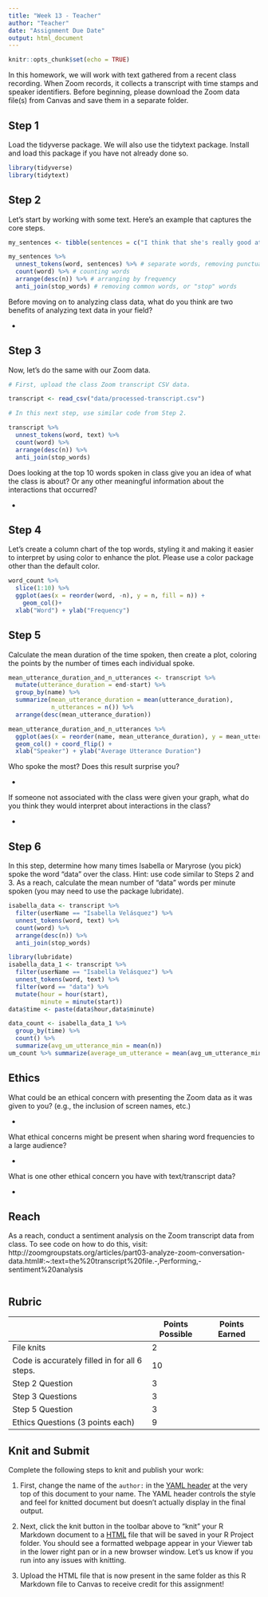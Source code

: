 ```yaml
---
title: "Week 13 - Teacher"
author: "Teacher"
date: "Assignment Due Date"
output: html_document
---
```


```r
knitr::opts_chunk$set(echo = TRUE)
```

In this homework, we will work with text gathered from a recent class recording. When Zoom records, it collects a transcript with time stamps and speaker identifiers. Before beginning, please download the Zoom data file(s) from Canvas and save them in a separate folder.

## Step 1

Load the tidyverse package. We will also use the tidytext package. Install and load this package if you have not already done so.

```r
library(tidyverse)
library(tidytext)
```

## Step 2

Let's start by working with some text. Here's an example that captures the core steps.

```r
my_sentences <- tibble(sentences = c("I think that she's really good at playing soccer, but he's probably a better dancer, especially at his age", "I really like to watch soccer games, especially for OneKnox", "She was a great goalkeeper, perhaps because she played soccer from such a young age"))

my_sentences %>% 
  unnest_tokens(word, sentences) %>% # separate words, removing punctuation
  count(word) %>% # counting words
  arrange(desc(n)) %>% # arranging by frequency
  anti_join(stop_words) # removing common words, or "stop" words
```

Before moving on to analyzing class data, what do you think are two benefits of analyzing text data in your field?

-   

## Step 3

Now, let's do the same with our Zoom data.

```r
# First, upload the class Zoom transcript CSV data.

transcript <- read_csv("data/processed-transcript.csv")

# In this next step, use similar code from Step 2.

transcript %>% 
  unnest_tokens(word, text) %>% 
  count(word) %>% 
  arrange(desc(n)) %>% 
  anti_join(stop_words)
```

Does looking at the top 10 words spoken in class give you an idea of what the class is about? Or any other meaningful information about the interactions that occurred?

-   

## Step 4

Let's create a column chart of the top words, styling it and making it easier to interpret by using color to enhance the plot. Please use a color package other than the default color.

```r
word_count %>% 
  slice(1:10) %>%  
  ggplot(aes(x = reorder(word, -n), y = n, fill = n)) +
    geom_col()+
  xlab("Word") + ylab("Frequency")
```

## Step 5

Calculate the mean duration of the time spoken, then create a plot, coloring the points by the number of times each individual spoke.

```r
mean_utterance_duration_and_n_utterances <- transcript %>% 
  mutate(utterance_duration = end-start) %>% 
  group_by(name) %>% 
  summarize(mean_utterance_duration = mean(utterance_duration),
            n_utterances = n()) %>% 
  arrange(desc(mean_utterance_duration))
```

```r
mean_utterance_duration_and_n_utterances %>% 
  ggplot(aes(x = reorder(name, mean_utterance_duration), y = mean_utterance_duration, fill = n_utterances)) +
  geom_col() + coord_flip() +
  xlab("Speaker") + ylab("Average Utterance Duration")
```

Who spoke the most? Does this result surprise you?

-   

If someone not associated with the class were given your graph, what do you think they would interpret about interactions in the class?

-   

## Step 6

In this step, determine how many times Isabella or Maryrose (you pick) spoke the word "data" over the class. Hint: use code similar to Steps 2 and 3. As a reach, calculate the mean number of "data" words per minute spoken (you may need to use the package lubridate). 

```r
isabella_data <- transcript %>% 
  filter(userName == "Isabella Velásquez") %>% 
  unnest_tokens(word, text) %>% 
  count(word) %>% 
  arrange(desc(n)) %>% 
  anti_join(stop_words)

library(lubridate)
isabella_data_1 <- transcript %>% 
  filter(userName == "Isabella Velásquez") %>% 
  unnest_tokens(word, text) %>% 
  filter(word == "data") %>% 
  mutate(hour = hour(start),
         minute = minute(start)) 
data$time <- paste(data$hour,data$minute)

data_count <- isabella_data_1 %>% 
  group_by(time) %>% 
  count() %>% 
  summarize(avg_um_utterance_min = mean(n))
um_count %>% summarize(average_um_utterance = mean(avg_um_utterance_min))
```

## Ethics

What could be an ethical concern with presenting the Zoom data as it was given to you? (e.g., the inclusion of screen names, etc.)

-   

What ethical concerns might be present when sharing word frequencies to a large audience?

-   

What is one other ethical concern you have with text/transcript data?

-   

## Reach

As a reach, conduct a sentiment analysis on the Zoom transcript data from class. To see code on how to do this, visit: http://zoomgroupstats.org/articles/part03-analyze-zoom-conversation-data.html#:~:text=the%20transcript%20file.-,Performing,-sentiment%20analysis

```r

```

## Rubric

|                                               | Points Possible | Points Earned |
|----------------------------------------|----------------|----------------|
| File knits                                    | 2               |               |
| Code is accurately filled in for all 6 steps. | 10              |               |
| Step 2 Question                               | 3               |               |
| Step 3 Questions                              | 3               |               |
| Step 5 Question                               | 3               |               |
| Ethics Questions (3 points each)              | 9               |               |

## Knit and Submit

Complete the following steps to knit and publish your work:

1.  First, change the name of the `author:` in the [YAML header](https://bookdown.org/yihui/rmarkdown-cookbook/rmarkdown-anatomy.html#yaml-metadata) at the very top of this document to your name. The YAML header controls the style and feel for knitted document but doesn't actually display in the final output.

2.  Next, click the knit button in the toolbar above to "knit" your R Markdown document to a [HTML](https://bookdown.org/yihui/rmarkdown/html-document.html) file that will be saved in your R Project folder. You should see a formatted webpage appear in your Viewer tab in the lower right pan or in a new browser window. Let's us know if you run into any issues with knitting.

3.  Upload the HTML file that is now present in the same folder as this R Markdown file to Canvas to receive credit for this assignment!
